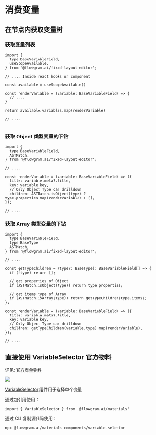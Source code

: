 # 消费变量

## 在节点内获取变量树

### 获取变量列表

```tsx pure title="use-variable-tree.tsx"
import {
  type BaseVariableField,
  useScopeAvailable,
} from '@flowgram.ai/fixed-layout-editor';

// .... Inside react hooks or component

const available = useScopeAvailable()

const renderVariable = (variable: BaseVariableField) => {
  // ....
}

return available.variables.map(renderVariable)

// ....


```

### 获取 Object 类型变量的下钻

```tsx pure title="use-variable-tree.tsx"
import {
  type BaseVariableField,
  ASTMatch,
} from '@flowgram.ai/fixed-layout-editor';

// ....

const renderVariable = (variable: BaseVariableField) => ({
  title: variable.meta?.title,
  key: variable.key,
  // Only Object Type can drilldown
  children: ASTMatch.isObject(type) ? type.properties.map(renderVariable) : [],
});

// ....

```

### 获取 Array 类型变量的下钻

```tsx pure title="use-variable-tree.tsx"
import {
  type BaseVariableField,
  type BaseType,
  ASTMatch,
} from '@flowgram.ai/fixed-layout-editor';

// ....

const getTypeChildren = (type?: BaseType): BaseVariableField[] => {
  if (!type) return [];

  // get properties of Object
  if (ASTMatch.isObject(type)) return type.properties;

  // get items type of Array
  if (ASTMatch.isArray(type)) return getTypeChildren(type.items);
};

const renderVariable = (variable: BaseVariableField) => ({
  title: variable.meta?.title,
  key: variable.key,
  // Only Object Type can drilldown
  children: getTypeChildren(variable.type).map(renderVariable),
});

// ....

```

## 直接使用 VariableSelector 官方物料

详见: [官方表单物料](/guide/advanced/form-materials.html)

<img loading="lazy" src="/materials/variable-selector.png" style={{width:500}}/>

[VariableSelector](https://github.com/bytedance/flowgram.ai/tree/main/packages/materials/form-materials/src/components/variable-selector/index.tsx) 组件用于选择单个变量

通过包引用使用：

```tsx
import { VariableSelector } from '@flowgram.ai/materials'
```

通过 CLI 复制源代码使用：

```bash
npx @flowgram.ai/materials components/variable-selector
```
